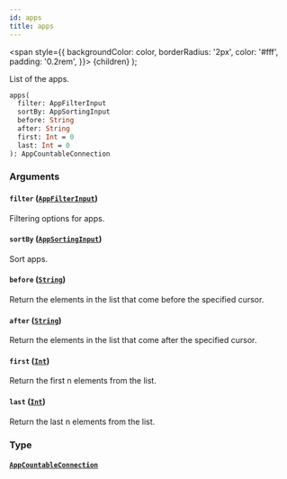 ```yaml
---
id: apps
title: apps
---
```


<span
style={{
      backgroundColor: color,
      borderRadius: '2px',
      color: '#fff',
      padding: '0.2rem',
    }}>
{children}
</span>
);

List of the apps.

```graphql
apps(
  filter: AppFilterInput
  sortBy: AppSortingInput
  before: String
  after: String
  first: Int = 0
  last: Int = 0
): AppCountableConnection

```

### Arguments

#### `filter` ([`AppFilterInput`](/api-reference/inputs/app-filter-input.mdx))

Filtering options for apps.

#### `sortBy` ([`AppSortingInput`](/api-reference/inputs/app-sorting-input.mdx))

Sort apps.

#### `before` ([`String`](/api-reference/scalars/string.mdx))

Return the elements in the list that come before the specified cursor.

#### `after` ([`String`](/api-reference/scalars/string.mdx))

Return the elements in the list that come after the specified cursor.

#### `first` ([`Int`](/api-reference/scalars/int.mdx))

Return the first n elements from the list.

#### `last` ([`Int`](/api-reference/scalars/int.mdx))

Return the last n elements from the list.

### Type

#### [`AppCountableConnection`](/api-reference/objects/app-countable-connection.mdx)
